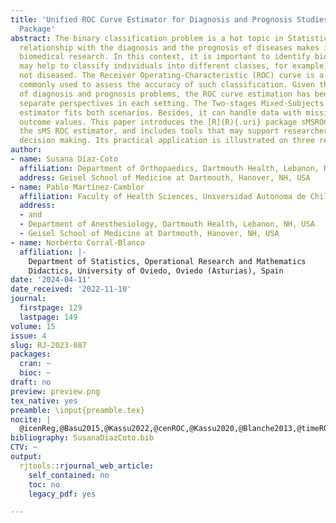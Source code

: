 ```yaml
---
title: 'Unified ROC Curve Estimator for Diagnosis and Prognosis Studies: The sMSROC
  Package'
abstract: The binary classification problem is a hot topic in Statistics. Its close
  relationship with the diagnosis and the prognosis of diseases makes it crucial in
  biomedical research. In this context, it is important to identify biomarkers that
  may help to classify individuals into different classes, for example, diseased vs.
  not diseased. The Receiver Operating-Characteristic (ROC) curve is a graphical tool
  commonly used to assess the accuracy of such classification. Given the diverse nature
  of diagnosis and prognosis problems, the ROC curve estimation has been tackled from
  separate perspectives in each setting. The Two-stages Mixed-Subjects (sMS) ROC curve
  estimator fits both scenarios. Besides, it can handle data with missing or incomplete
  outcome values. This paper introduces the [R](R){.uri} package sMSROC which implements
  the sMS ROC estimator, and includes tools that may support researchers in their
  decision making. Its practical application is illustrated on three real-world datasets.
author:
- name: Susana Díaz-Coto
  affiliation: Department of Orthopaedics, Dartmouth Health, Lebanon, NH, USA
  address: Geisel School of Medicine at Dartmouth, Hanover, NH, USA
- name: Pablo Martínez-Camblor
  affiliation: Faculty of Health Sciences, Universidad Autonoma de Chile, Chile
  address:
  - and
  - Department of Anesthesiology, Dartmouth Health, Lebanon, NH, USA
  - Geisel School of Medicine at Dartmouth, Hanover, NH, USA
- name: Norberto Corral-Blanco
  affiliation: |-
    Department of Statistics, Operational Research and Mathematics
    Didactics, University of Oviedo, Oviedo (Asturias), Spain
date: '2024-04-11'
date_received: '2022-11-10'
journal:
  firstpage: 129
  lastpage: 149
volume: 15
issue: 4
slug: RJ-2023-087
packages:
  cran: ~
  bioc: ~
draft: no
preview: preview.png
tex_native: yes
preamble: \input{preamble.tex}
nocite: |
  @icenReg,@Basu2015,@Kassu2022,@cenROC,@Kassu2020,@Blanche2013,@timeROC,@Chambles2006,@Cox1972,@Diaz-Coto2020,@Diaz-Coto2020a,@Diaz-Coto2021,@Epstein2016,@Etzioni99,@Farrel2008,@Ferreiros1999,@Finkelstein1986,@Foucher2010,@flextable,@gon14,@hanl82,@Harrel2015,@rms,@survivalROC,@Heagerty2000,@Hsieh1996,@Hung2010,@Hurvich1998,@Kamarudin2017,@tdROC,@li18,@intcensROC,@Long2020,@Monica2014,@Pablo2011,@Martinez-Camblor2018,@Martinez-Camblor2016,@foreach,@Ni2018,@Pepe2003,@nsROC,@Perez-Fernandez2018,@survAUC,@robin11,@Cote2021,@Sachs2017,@ROCR,@Song2008,@survival,@Turnbull1976,@Uno2007,@JoseRamon2020,@ggplot2,@Willems1997,@Wu2020,@Zhou2002
bibliography: SusanaDiazCoto.bib
CTV: ~
output:
  rjtools::rjournal_web_article:
    self_contained: no
    toc: no
    legacy_pdf: yes

---
```

```{=latex}
\input{RJ-2023-087-src.tex}
```
